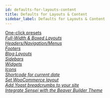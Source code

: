 ```yaml
---
id: defaults-for-layouts-content
title: Defaults for Layouts & Content
sidebar_label: Defaults for Layouts & Content
---
```


<a className="jump-to" href="/next/bb-theme/defaults-for-layouts-content/presets/preset-tips" aria-label="One-click presets">
  <div className="jump-to--main">
    One-click presets
  </div>
  <div className="jump-to--icon">
    <i className="fas fa-chevron-right" />
  </div>
</a>

<a className="jump-to" href="/next/bb-theme/defaults-for-layouts-content/full-width-boxed/overview-of-full-width-and-boxed-pages-and-rows" aria-label="Full-Width & Boxed Layouts">
  <div className="jump-to--main">
    Full-Width & Boxed Layouts
  </div>
  <div className="jump-to--icon">
    <i className="fas fa-chevron-right" />
  </div>
</a>

<a className="jump-to" href="/next/bb-theme/defaults-for-layouts-content/headers-nav-menus/set-header-layout-and-style" aria-label="Headers/Navigation/Menus">
  <div className="jump-to--main">
    Headers/Navigation/Menus
  </div>
  <div className="jump-to--icon">
    <i className="fas fa-chevron-right" />
  </div>
</a>

<a className="jump-to" href="/next/bb-theme/defaults-for-layouts-content/footers/set-footer-layout-and-style-options" aria-label="Footers">
  <div className="jump-to--main">
    Footers
  </div>
  <div className="jump-to--icon">
    <i className="fas fa-chevron-right" />
  </div>
</a>

<a className="jump-to" href="/next/bb-theme/defaults-for-layouts-content/blog-settings/configure-how-wordpress-handles-your-blog" aria-label="Blog Layouts">
  <div className="jump-to--main">
    Blog Layouts
  </div>
  <div className="jump-to--icon">
    <i className="fas fa-chevron-right" />
  </div>
</a>

<a className="jump-to" href="/next/bb-theme/defaults-for-layouts-content/sidebars/use-the-beaver-builder-themes-sidebar-in-posts-and-pages" aria-label="Sidebars">
  <div className="jump-to--main">
    Sidebars
  </div>
  <div className="jump-to--icon">
    <i className="fas fa-chevron-right" />
  </div>
</a>

<a className="jump-to" href="/next/bb-theme/defaults-for-layouts-content/widgets/configure-the-widgets-in-the-primary-sidebar" aria-label="Widgets">
  <div className="jump-to--main">
    Widgets
  </div>
  <div className="jump-to--icon">
    <i className="fas fa-chevron-right" />
  </div>
</a>

<a className="jump-to" href="/next/bb-theme/defaults-for-layouts-content/icons/where-can-i-add-social-icons" aria-label="Icons">
  <div className="jump-to--main">
    Icons
  </div>
  <div className="jump-to--icon">
    <i className="fas fa-chevron-right" />
  </div>
</a>

<a className="jump-to" href="/next/bb-theme/defaults-for-layouts-content/shortcode-for-current-date" aria-label="Shortcode for current date">
  <div className="jump-to--main">
    Shortcode for current date
  </div>
  <div className="jump-to--icon">
    <i className="fas fa-chevron-right" />
  </div>
</a>

<a className="jump-to" href="/next/bb-theme/defaults-for-layouts-content/set-woocommerce-layout" aria-label="Set WooCommerce layout">
  <div className="jump-to--main">
    Set WooCommerce layout
  </div>
  <div className="jump-to--icon">
    <i className="fas fa-chevron-right" />
  </div>
</a>

<a className="jump-to" href="/next/bb-theme/defaults-for-layouts-content/add-yoast-breadcrumbs-to-the-beaver-builder-theme" aria-label="Add Yoast breadcrumbs to your site">
  <div className="jump-to--main">
    Add Yoast breadcrumbs to your site
  </div>
  <div className="jump-to--icon">
    <i className="fas fa-chevron-right" />
  </div>
</a>

<a className="jump-to" href="/next/bb-theme/defaults-for-layouts-content/integrate-sensei-with-the-beaver-builder-theme" aria-label="Integrate Sensei with the Beaver Builder Theme">
  <div className="jump-to--main">
    Integrate Sensei with the Beaver Builder Theme
  </div>
  <div className="jump-to--icon">
    <i className="fas fa-chevron-right" />
  </div>
</a>
